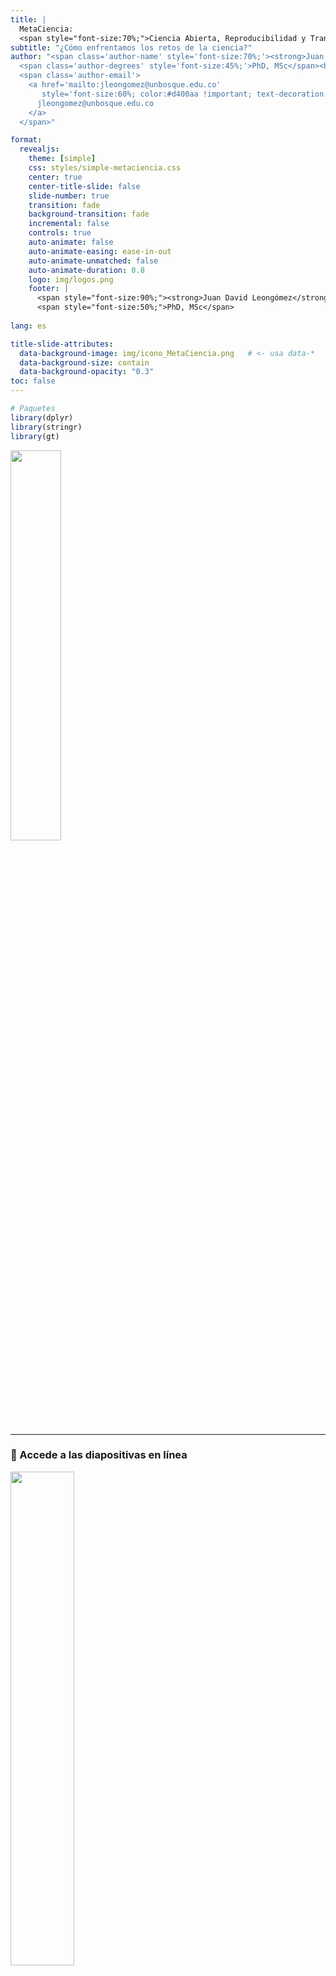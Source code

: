 ```yaml
---
title: |
  MetaCiencia:
  <span style="font-size:70%;">Ciencia Abierta, Reproducibilidad y Transparencia</span>
subtitle: "¿Cómo enfrentamos los retos de la ciencia?"
author: "<span class='author-name' style='font-size:70%;'><strong>Juan David Leongómez</strong></span>
  <span class='author-degrees' style='font-size:45%;'>PhD, MSc</span><br>
  <span class='author-email'>
    <a href='mailto:jleongomez@unbosque.edu.co'
       style='font-size:60%; color:#d400aa !important; text-decoration:none;'>
      jleongomez@unbosque.edu.co
    </a>
  </span>"

format:
  revealjs:
    theme: [simple]
    css: styles/simple-metaciencia.css
    center: true
    center-title-slide: false
    slide-number: true
    transition: fade
    background-transition: fade
    incremental: false
    controls: true
    auto-animate: false
    auto-animate-easing: ease-in-out
    auto-animate-unmatched: false
    auto-animate-duration: 0.8
    logo: img/logos.png
    footer: |
      <span style="font-size:90%;"><strong>Juan David Leongómez</strong></span>
      <span style="font-size:50%;">PhD, MSc</span>
      
lang: es

title-slide-attributes:
  data-background-image: img/icono_MetaCiencia.png   # <- usa data-*
  data-background-size: contain
  data-background-opacity: "0.3"
toc: false
---
```


```r
# Paquetes
library(dplyr)
library(stringr)
library(gt)
```

![](img/logo_MetaCiencia.png){fig-align="center" width="40%"}

---

### 📲 Accede a las diapositivas en línea

![](img/presentation-qr.svg){width="45%"}

::: {.aside .center}
Sitio / materiales / enlaces
:::

# [Parte 1 · Los desafíos para la credibilidad científica]{.is-accent auto-animate="true"}

---

## 1.1 ¿Por qué es tan difícil generar conocimiento confiable? {auto-animate="true"}

¿Cómo se crea conocimiento?

::: {.fragment .fade-in style="margin-top: 30px; font-size: 0.8em; color: #d400aa;"}
¿Si mi gato hace más pataletas, sueño más con empanadas?
:::

---

## 1.1 ¿Por qué es tan difícil generar conocimiento confiable? {auto-animate="true"}

::: {style="font-size: 0.8em; color: #d400aa;"}
¿Si mi gato hace más pataletas, sueño más con empanadas?
:::

![](img/variacion_muestral_base_estatica.png)

---

## 1.1 ¿Por qué es tan difícil generar conocimiento confiable? {auto-animate="true"}

::: {style="font-size: 0.8em; color: #d400aa;"}
¿Si mi gato hace más pataletas, sueño más con empanadas?
:::

![](img/simulacion_estudios_slow.gif?v=1)

---

## 1.1 ¿Por qué es tan difícil generar conocimiento confiable? {auto-animate="true"}

::: {style="font-size: 0.8em; color: #d400aa;"}
¿Si mi gato hace más pataletas, sueño más con empanadas?
:::

![](img/simulacion_estudios_fast.gif?v=1)

---

## 1.1 ¿Por qué es tan difícil generar conocimiento confiable? {auto-animate="true"}

![](img/p05.png)

---

## 1.1 ¿Por qué es tan difícil generar conocimiento confiable? {auto-animate="true"}

![](img/power.gif?v=1)

---

## 1.1 ¿Por qué es tan difícil generar conocimiento confiable? {auto-animate="true"}

<https://shiny.jdl-svr.lat/PowerSimulate_corr_ES/>

<iframe src="https://shiny.jdl-svr.lat/PowerSimulate_corr_ES/" width="100%" height="400px" style="border: 3px solid #ccc; border-radius: 8px;">

</iframe>

---

## 1.1 ¿Por qué es tan difícil generar conocimiento confiable? {auto-animate="true"}

**Pregunta:** ¿Qué porcentaje de los hallazgos publicados en psicología son estadísticamente significativos?\

---

## 1.1 ¿Por qué es tan difícil generar conocimiento confiable? {auto-animate="true"}

**Pregunta:** ¿Qué porcentaje de los hallazgos publicados en psicología son estadísticamente significativos?\
**Respuesta:** [96%]{style="font-size: 150%; color:#d400aa;"}

---

## 1.2 ¿Podemos confiar en la literatura? {auto-animate="true"}

Hay 2 opciones:

::: incremental
1.  Estudiamos efectos con \>90% de potencia y \>90% de probabilidad de ser verdaderos.
2.  [Existe un **sesgo de publicación masivo** (en múltiples disciplinas).]{.accent-on-click}
:::

---

## 1.3 El filtro de significancia {auto-animate="true"}

![](img/image-5.png){top="200" left="0" width="80%"}

---

## 1.3 El filtro de significancia {auto-animate="true"}

::::: columns
::: {.column width="50%"}
1.2 millones de valores z investigación médica (1976–2019) ![](img/image.png){top="200" left="0" width="400"} <br> [[van Zwet & Cator (2021)](https://doi.org/10.1111/stan.12241)]{style="font-size: 50%;"}
:::

::: {.column .fragment .fade-in width="50%"}
<br>También en PLOS ONE ![](img/image-1.png){top="200" right="50" width="400"}
:::
:::::

---

## 1.4 Amenazas a la replicabilidad científica {auto-animate="true"}

---

## 1.4 Amenazas a la replicabilidad científica {auto-animate="true"}

::: incremental
1.  🧪 **P-hacking**
    * Probar múltiples análisis hasta obtener p \< .05
    * Infla el error Tipo I
2.  💡 **HARKing**
    * *Hypothesising After Results are Known* (formular hipótesis tras conocer los resultados)
    * Induce a error sobre la naturaleza de la prueba
:::

---

## 1.4 Amenazas a la replicabilidad científica {auto-animate="true"}

💡 [**HARKing**]{.is-accent}

![](img/HARKing.jpeg)

---

## 1.4 Amenazas a la replicabilidad científica {auto-animate="true"}

::: incremental
3.  📦 **Sesgo de publicación**
    * Las revistas prefieren resultados “positivos”
    * Los nulos van al cajón
4.  📏 **Bajo poder estadístico**
    * Muestras pequeñas → falsos negativos y efectos inflados
:::

---

## 1.4 Amenazas a la replicabilidad científica {auto-animate="true"}

Los **cuatro jinetes del apocalipsis de la reproducibilidad**

::: r-stack
![](img/4horsemen.png){.fragment fig-align="center" width="80%"}
:::

---

##  {auto-animate="true"}

![](img/4horsemen.png){fig-align="center" width="100%"}

# [Parte 2 · ¿Por qué necesitamos una *Ciencia Abierta*?]{.is-accent auto-animate="true"}

---

## 2.1 Desafíos actuales {auto-animate="true"}

[Acceso desigual al conocimiento y a la producción científica]{.is-accent}

::: r-stack
![](img/nat-inaccesibility.webp){.fragment fig-align="center" width="80%"}
:::

---

## 2.1 Desafíos actuales {auto-animate="true"}

[Acceso desigual al conocimiento y a la producción científica]{.is-accent}

![](img/nat-inaccesibility.webp){fig-align="center" width="20%"}

---

## 2.1 Desafíos actuales {auto-animate="true"}

[Acceso desigual al conocimiento y a la producción científica]{.is-accent}

:::::: columns
:::: {.column width="50%"}
::: r-stack
[![](img/weird.png){width="100%"}](https://doi.org/10.1017/S0140525X0999152X)
:::
::::

::: {.column width="50%"}
**Sociedades:**

[**W**]{.is-accent}estern [(Occidentales)]{style="font-size: 70%; color:#b3b3b3;"}

[**E**]{.is-accent}ducated [(Educadas)]{style="font-size: 70%; color:#b3b3b3;"}

[**I**]{.is-accent}ndustrialised [(Industrializadas)]{style="font-size: 70%; color:#b3b3b3;"}

[**R**]{.is-accent}ich [(Ricas)]{style="font-size: 70%; color:#b3b3b3;"}

[**D**]{.is-accent}emocratic [(Democráticas)]{style="font-size: 70%; color:#b3b3b3;"}

[[Henrich et al. (2010)](https://doi.org/10.1017/S0140525X0999152X)]{style="font-size: 50%;"}
:::
::::::

---

## 2.1 Desafíos actuales {auto-animate="true"}

[Acceso desigual al conocimiento y a la producción científica]{.is-accent}

![](img/Mapa_prod.png){fig-align="center" width="100%"}

---

## 2.1 Desafíos actuales {auto-animate="true"}

**Adicionalmente:**

::: incremental
* Crisis de replicación y resultados poco robustos

* Incentivos que favorecen “resultados positivos” y novedad

* Métodos opacos y bajo poder estadístico

:::

---

## 2.1 Desafíos actuales {auto-animate="true"}

> [¿Qué espera y qué requiere la sociedad de la ciencia? ¿Qué estamos entregando?]{.is-accent style="font-size: 150%;"}

---

## 2.1 Desafíos actuales {auto-animate="true"}

<table class="meta-matrix big">
  <thead>
    <tr>
      <th class="empty"></th>
      <th class="empty"></th>
      <th class="spanner" colspan="2">Datos/Muestras</th>
    </tr>
    <tr>
      <th class="empty"></th>
      <th class="empty"></th>
      <th>Mismos</th>
      <th>Diferentes</th>
    </tr>
  </thead>
  <tbody>
    <tr>
      <!-- rowspan REAL para “Código/Análisis” -->
      <th class="stubhead" rowspan="2">Código/Análisis</th>
      <th class="rowhead">Mismos</th>
      <td><span class="fragment" data-fragment-index="0">Reproducible</span></td>
      <td><span class="fragment" data-fragment-index="1">Replicable</span></td>
    </tr>
    <tr>
      <th class="rowhead">Diferentes</th>
      <td><span class="fragment" data-fragment-index="2">Robusto</span></td>
      <td><span class="fragment is-accent" data-fragment-index="3">Generalizable</span></td>
    </tr>
  </tbody>
</table>

---

## 2.2 Evidencias clave {auto-animate="true"}

> ¿Es “culpa de personas” y/o es **sistémico**?

::: {.fragment}
[¡En cualquier caso necesitamos cambiar prácticas y estructuras!]{.is-accent}
:::

# [Parte 3 · Principios de la *Ciencia Abierta*]{.is-accent auto-animate="true"}

---

## 3.1 Más allá del Open Access {auto-animate="true"}

::: incremental
-   **Open Access** (con matices: gold/green/diamond, costos, *waivers*)\
-   **Open Data** (datos FAIR, reutilización responsable)\
-   **Open Methods** (protocolos, metadatos, decisiones analíticas)\
-   **Open Source** (software libre, entornos reproducibles)\
-   **Open Peer Review** (mayor escrutinio, trazabilidad)\
-   **Open Resources** (formación y materiales abiertos)
:::

---

## 3.1 Más allá del Open Access {auto-animate="true"}

> [Debemos abrir el *proceso* científico, no solo los PDFs.]{.is-accent style="font-size: 150%;"}

::: r-stack
![](img/Logo_open_access1.png){.fragment fig-align="center" width="20%"}

![](img/Logo_open_access2.png){.fragment fig-align="center" width="20%"}
:::

---

## 3.2 Software libre y reproducibilidad {auto-animate="true"}

::: incremental
- Entornos con **R / Python** y control de versiones <br>
  ![](img/logo-r.svg){.logo alt="R"} |
  ![](img/logo-RStudio.svg){.logo alt="R"} |
  ![](img/logo-python.svg){.logo alt="Python"} |
  ![](img/logo-jamovi.svg){.logo alt="Git"} |
  ![](img/logo-jasp.svg){.logo alt="Git"} |
  ![](img/logo-git.png){.logo alt="Git"}

- Documentos reproducibles (**Quarto**, R Markdown) <br>
  ![](img/logo-quarto.png){.logo alt="Quarto"} |
  ![](img/logo-rmarkdown.png){.logo alt="R Markdown"} |
  ![](img/logo-latex.svg){.logo alt="R Markdown"} |
  ![](img/logo-overleaf.svg){.logo alt="R Markdown"}

- Repositorios abiertos (OSF, GitHub, Zenodo) <br>
  ![](img/logo-osf.png){.logo alt="OSF"} |
  ![](img/logos-git.png){.logo alt="GitHub"} |
  ![](img/logo-zenodo.png){.logo alt="Zenodo"}
:::


# [Parte 4 · Soluciones: *Prerregistro* y *Reportes Registrados*]{.is-accent auto-animate="true"}

---

## 4.1 Prerregistro {auto-animate="true"}

**¿Qué es el prerregistro?**

::: incremental
* Especificar **antes** del estudio:\
    * Preguntas e hipótesis\
    * Diseño y criterios (incluye exclusión/inclusión)\
    * Plan de análisis (variables, modelos, decisiones)
:::

::: {.fragment}
Beneficios: transparencia, menor sesgo, claridad entre **confirmatorio** vs **exploratorio**.
:::

---

## 4.1 Prerregistro {auto-animate="true"}

<iframe src="https://www.cos.io/initiatives/prereg" width="100%" height="600px" style="border: 2px solid #ccc; border-radius: 8px;">
</iframe>

---

## 4.2 Reportes Registrados (Registered Reports - RRs) {auto-animate="true"}

**¿Qué es un reporte registrado?**

::: r-stack
![](img/RR.png){.fragment fig-align="center" width="100%"}
:::

---

## 4.2 Reportes Registrados (Registered Reports - RRs) {auto-animate="true"}

**Efectos**

::::: columns
::: {.column .fragment .fade-in width="50%"}
![](img/image-6.png){top="200" right="50" height="380"} <br> [Fuente](https://www.fxstreet.com/analysis/eur-chf-has-stopped-going-down-at-month-end-202503270738){style="font-size: 50%;"}
:::

::: {.column .fragment .fade-in width="50%"}
![](img/image-2.png){top="200" left="0" height="380"} <br> 
[[Scheel et al (2021)](https://doi.org/10.1177/25152459211007467)]{style="font-size: 50%;"}
:::
:::::


# [Parte 5 · De la teoría a la acción: Semillero *MetaCiencia*]{.is-accent auto-animate="true"}

![](img/logo_MetaCiencia.png){fig-align="center" width="40%"}

#  {auto-animate="true"}

![](img/logo_MetaCiencia.png){fig-align="center" width="80%"}

---

## 5.1 ¿Qué es MetaCiencia?


[Un espacio transdisciplinar para convertirnos en **agentes de cambio**.]{.is-accent .fragment}

---

## 5.2 Objetivos {auto-animate="true"}

:::: columns
::: {.column width="50%"}
> **Objetivo general:** transformar prácticas científicas desde etapas tempranas de formación universitaria.
:::

::: {.column width="50%" .incremental style="font-size:60%; line-height:1.25;"}
1. Capacitar en herramientas y metodologías de investigación reproducible (software libre, prerregistro, RRs).
2. Fomentar **green OA**, apertura de datos y documentación de procesos.
3. Desarrollar **productos y estrategias de divulgación** y repositorios abiertos.
4. Articular saberes (psicología, medicina, ciencias, diseño, etc.).
5. Promover liderazgo estudiantil y cultura científica colaborativa.
:::
::::

---

## 5.3 ¿Por qué un semillero así? {auto-animate="true"}

::: callout-note
MetaCiencia alinea formación (CTeI), integridad y apropiación social del conocimiento.
:::

::: {.incremental style="font-size:70%; line-height:1.25;"}
* Colombia y sus universidades están quedadas en pensar en cómo mejorar la cultura científica.\
* Hay una **brecha** de formación en metaciencia y prácticas abiertas en pregrado y posgrado.\
* Iniciativas internacionales muestran que **sí se puede** integrar en currículos.\
* Oportunidad de posicionar a estudiantes y a la UEB en el ecosistema global.
:::

---

## 5.4 ¿Quiénes pueden participar? {auto-animate="true"}

::: {.incremental style="line-height:1.25;"}
- 🎓 **Estudiantes** de todas las áreas (énfasis en pregrado) y posgrado
- 🌱 **No se requiere experiencia previa** en investigación
- 🔎 **Intereses**:
  [🧪 Ciencia]{.chip} [🧠 Filosofía]{.chip} [📊 Estadística]{.chip} [💻 Programación]{.chip}
  [📣 Comunicación y divulgación]{.chip} [🤝🏫 Colaboración con estudiantes de otras carreras y universidades]{.chip}
:::

---

## 5.4 ¿Quiénes pueden participar? {auto-animate="true"}

::: {.poster}
<span class="overline">Principio MetaCiencia</span><br>
<span class="title">Cuestiona la <span class="is-accent">autoridad</span></span><br>
:::

---

## ¡Gracias! {auto-animate="true" autoslide="1000"}

![](img/logo_MetaCiencia.png){fig-align="center" width="80%"}

---

## ¡Gracias! {auto-animate="true"}

::::: columns
::: {.column width="45%"}
![](img/jdl_qr.png){width="80%"}
:::

::: {.column width="55%"}
**Juan David Leongómez** [PhD, MSc]{style="font-size: 50%;"}<br> [[jleongomez\@unbosque.edu.co](mailto:jleongomez@unbosque.edu.co)]{style="font-size: 70%;"}<br>
![](img/logo_MetaCiencia.png){fig-align="right" width="55%"}
:::
:::::